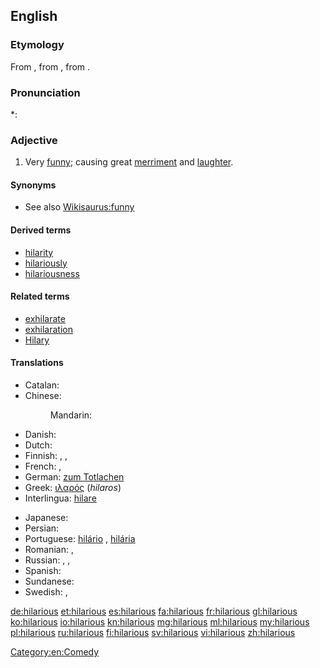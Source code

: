 ==English==

===Etymology===
From {{etyl|la|en}} {{term|hilaris||cheerful|lang=la}}, from {{etyl|grc|en}} {{term|ἱλαρός||cheerful, merry|tr=hilaros|lang=grc|sc=polytonic}}, from {{term|ἵλαος||propitious, gracious, kind|tr=hilaos|lang=grc|sc=polytonic}}.

===Pronunciation===
*: {{rhymes|ɛəriəs}}

===Adjective===
{{en-adj}}

# Very [[funny]]; causing great [[merriment]] and [[laughter]].

====Synonyms====
* See also [[Wikisaurus:funny]]

====Derived terms====
* [[hilarity]]
* [[hilariously]]
* [[hilariousness]]

====Related terms====
* [[exhilarate]]
* [[exhilaration]]
* [[Hilary]]

====Translations====
{{trans-top|very funny; causing great merriment and laughter}}
* Catalan: {{t|ca|hilarant}}
* Chinese:
*: Mandarin: {{t+|cmn|搞笑|tr=gǎoxiào|sc=Hani}}
* Danish: {{t-|da|hylende morsom}}
* Dutch: {{t-|nl|hilarisch}}
* Finnish: {{t-|fi|riemastuttava}}, {{t-|fi|riemukas}}, {{t-|fi|ratkiriemukas}}
* French: {{t+|fr|hilarant|m}}, {{t+|fr|hilarante|f}}
* German: [[zum Totlachen]]
* Greek: [[ιλαρός]] (''hilaros'') {{m}}
* Interlingua: [[hilare]]
{{trans-mid}}
* Japanese: {{t|ja|ひどくおもしろい|tr=hidoku omoshiroi|sc=Jpan}}
* Persian: {{t-|fa|خنده دار ، مضحک|xs=Persian}}
* Portuguese: [[hilário]] {{m}}, [[hilária]] {{f}}
* Romanian: {{t-|ro|ilar|m|n}}, {{t-|ro|ilariant|m|n}}
* Russian: {{t+|ru|уморительный|tr=umorítelʹnyj}}, {{t+|ru|смешной|tr=smešnój}}, {{t|ru|потешный|tr=potéšnyj|sc=Cyrl}}
* Spanish: {{t-|es|hilarante}}
* Sundanese: {{t-|su|pikaseurieun|xs=Sundanese}}
* Swedish: {{t-|sv|skrattretande}}, {{t-|sv|obetalbar}}
{{trans-bottom}}

[[Category:en:Comedy]]

[[de:hilarious]]
[[et:hilarious]]
[[es:hilarious]]
[[fa:hilarious]]
[[fr:hilarious]]
[[gl:hilarious]]
[[ko:hilarious]]
[[io:hilarious]]
[[kn:hilarious]]
[[mg:hilarious]]
[[ml:hilarious]]
[[my:hilarious]]
[[pl:hilarious]]
[[ru:hilarious]]
[[fi:hilarious]]
[[sv:hilarious]]
[[vi:hilarious]]
[[zh:hilarious]]